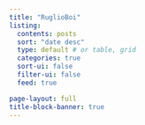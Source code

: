 ```yaml
---
title: "RuglioBoi"
listing:
  contents: posts
  sort: "date desc"
  type: default # or table, grid
  categories: true
  sort-ui: false
  filter-ui: false
  feed: true

page-layout: full
title-block-banner: true
---
```



